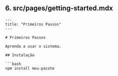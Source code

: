 
## 6. src/pages/getting-started.mdx
```mdx
---
title: "Primeiros Passos"
---

# Primeiros Passos

Aprenda a usar o sistema.

## Instalação

```bash
npm install meu-pacote
